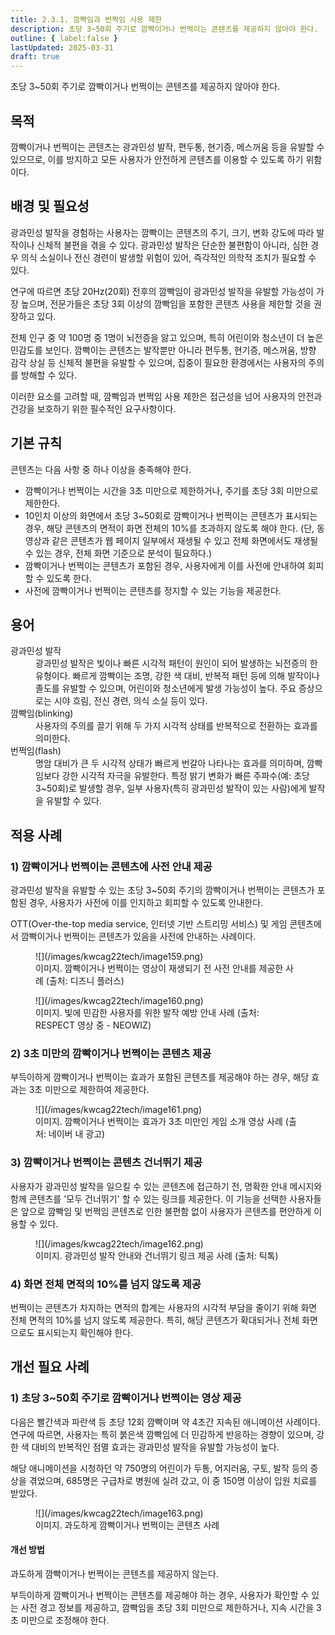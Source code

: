 ```yaml
---
title: 2.3.1. 깜빡임과 번쩍임 사용 제한
description: 초당 3~50회 주기로 깜빡이거나 번쩍이는 콘텐츠를 제공하지 않아야 한다.
outline: { label:false }
lastUpdated: 2025-03-31
draft: true
---
```


<Aside title="검사 항목">
초당 3~50회 주기로 깜빡이거나 번쩍이는 콘텐츠를 제공하지 않아야 한다.
</Aside>

## 목적
깜빡이거나 번쩍이는 콘텐츠는 광과민성 발작, 편두통, 현기증, 메스꺼움 등을 유발할 수 있으므로, 이를 방지하고 모든 사용자가 안전하게 콘텐츠를 이용할 수 있도록 하기 위함이다.

##	배경 및 필요성
광과민성 발작을 경험하는 사용자는 깜빡이는 콘텐츠의 주기, 크기, 변화 강도에 따라 발작이나 신체적 불편을 겪을 수 있다. 광과민성 발작은 단순한 불편함이 아니라, 심한 경우 의식 소실이나 전신 경련이 발생할 위험이 있어, 즉각적인 의학적 조치가 필요할 수 있다.

연구에 따르면 초당 20Hz(20회) 전후의 깜빡임이 광과민성 발작을 유발할 가능성이 가장 높으며, 전문가들은 초당 3회 이상의 깜빡임을 포함한 콘텐츠 사용을 제한할 것을 권장하고 있다.

전체 인구 중 약 100명 중 1명이 뇌전증을 앓고 있으며, 특히 어린이와 청소년이 더 높은 민감도를 보인다. 깜빡이는 콘텐츠는 발작뿐만 아니라 편두통, 현기증, 메스꺼움, 방향 감각 상실 등 신체적 불편을 유발할 수 있으며, 집중이 필요한 환경에서는 사용자의 주의를 방해할 수 있다.

이러한 요소를 고려할 때, 깜빡임과 번쩍임 사용 제한은 접근성을 넘어 사용자의 안전과 건강을 보호하기 위한 필수적인 요구사항이다.

##	기본 규칙
콘텐츠는 다음 사항 중 하나 이상을 충족해야 한다.
- 깜빡이거나 번쩍이는 시간을 3초 미만으로 제한하거나, 주기를 초당 3회 미만으로 제한한다.
- 10인치 이상의 화면에서 초당 3~50회로 깜빡이거나 번쩍이는 콘텐츠가 표시되는 경우, 해당 콘텐츠의 면적이 화면 전체의 10%를 초과하지 않도록 해야 한다. (단, 동영상과 같은 콘텐츠가 웹 페이지 일부에서 재생될 수 있고 전체 화면에서도 재생될 수 있는 경우, 전체 화면 기준으로 분석이 필요하다.)
- 깜빡이거나 번쩍이는 콘텐츠가 포함된 경우, 사용자에게 이를 사전에 안내하여 회피할 수 있도록 한다.
- 사전에 깜빡이거나 번쩍이는 콘텐츠를 정지할 수 있는 기능을 제공한다.

## 용어
<dl>
	<dt>광과민성 발작</dt>
	<dd>광과민성 발작은 빛이나 빠른 시각적 패턴이 원인이 되어 발생하는 뇌전증의 한 유형이다. 빠르게 깜빡이는 조명, 강한 색 대비, 반복적 패턴 등에 의해 발작이나 졸도를 유발할 수 있으며, 어린이와 청소년에게 발생 가능성이 높다. 주요 증상으로는 시야 흐림, 전신 경련, 의식 소실 등이 있다.</dd>
	<dt>깜빡임(<span lang="en">blinking</span>)</dt>
	<dd>사용자의 주의를 끌기 위해 두 가지 시각적 상태를 반복적으로 전환하는 효과를 의미한다.</dd>
	<dt>번쩍임(<span lang="en">flash</span>)</dt>
	<dd>명암 대비가 큰 두 시각적 상태가 빠르게 번갈아 나타나는 효과를 의미하며, 깜빡임보다 강한 시각적 자극을 유발한다. 특정 밝기 변화가 빠른 주파수(예: 초당 3~50회)로 발생할 경우, 일부 사용자(특히 광과민성 발작이 있는 사람)에게 발작을 유발할 수 있다.</dd>
</dl>

## 적용 사례
### 1)	깜빡이거나 번쩍이는 콘텐츠에 사전 안내 제공
광과민성 발작을 유발할 수 있는 초당 3~50회 주기의 깜빡이거나 번쩍이는 콘텐츠가 포함된 경우, 사용자가 사전에 이를 인지하고 회피할 수 있도록 안내한다.

OTT(<span lang="en">Over-the-top media service</span>, 인터넷 기반 스트리밍 서비스) 및 게임 콘텐츠에서 깜빡이거나 번쩍이는 콘텐츠가 있음을 사전에 안내하는 사례이다.

<figure>
	![](/images/kwcag22tech/image159.png)
	<figcaption>이미지. 깜빡이거나 번쩍이는 영상이 재생되기 전 사전 안내를 제공한 사례 (출처: 디즈니 플러스)</figcaption>
</figure>

<figure>
	![](/images/kwcag22tech/image160.png)
	<figcaption>이미지. 빛에 민감한 사용자를 위한 발작 예방 안내 사례 (출처: RESPECT 영상 중 - NEOWIZ)</figcaption>
</figure>

### 2)	3초 미만의 깜빡이거나 번쩍이는 콘텐츠 제공
부득이하게 깜빡이거나 번쩍이는 효과가 포함된 콘텐츠를 제공해야 하는 경우, 해당 효과는 3초 미만으로 제한하여 제공한다.

<figure>
	![](/images/kwcag22tech/image161.png)
	<figcaption>이미지. 깜빡이거나 번쩍이는 효과가 3초 미만인 게임 소개 영상 사례 (출처: 네이버 내 광고)</figcaption>
</figure>

### 3)	깜빡이거나 번쩍이는 콘텐츠 건너뛰기 제공
사용자가 광과민성 발작을 일으킬 수 있는 콘텐츠에 접근하기 전, 명확한 안내 메시지와 함께 콘텐츠를 '모두 건너뛰기' 할 수 있는 링크를 제공한다. 이 기능을 선택한 사용자들은 앞으로 깜빡임 및 번쩍임 콘텐츠로 인한 불편함 없이 사용자가 콘텐츠를 편안하게 이용할 수 있다.

<figure>
	![](/images/kwcag22tech/image162.png)
	<figcaption>이미지. 광과민성 발작 안내와 건너뛰기 링크 제공 사례 (출처: 틱톡)</figcaption>
</figure>

### 4)	화면 전체 면적의 10%를 넘지 않도록 제공
번쩍이는 콘텐츠가 차지하는 면적의 합계는 사용자의 시각적 부담을 줄이기 위해 화면 전체 면적의 10%를 넘지 않도록 제공한다. 특히, 해당 콘텐츠가 확대되거나 전체 화면으로도 표시되는지 확인해야 한다.

## 개선 필요 사례
### 1)	초당 3~50회 주기로 깜빡이거나 번쩍이는 영상 제공
다음은 빨간색과 파란색 등 초당 12회 깜빡이며 약 4초간 지속된 애니메이션 사례이다. 연구에 따르면, 사용자는 특히 붉은색 깜빡임에 더 민감하게 반응하는 경향이 있으며, 강한 색 대비의 반복적인 점멸 효과는 광과민성 발작을 유발할 가능성이 높다.

해당 애니메이션을 시청하던 약 750명의 어린이가 두통, 어지러움, 구토, 발작 등의 증상을 겪었으며, 685명은 구급차로 병원에 실려 갔고, 이 중 150명 이상이 입원 치료를 받았다.

<figure>
	![](/images/kwcag22tech/image163.png)
	<figcaption>이미지. 과도하게 깜빡이거나 번쩍이는 콘텐츠 사례</figcaption>
</figure>

#### 개선 방법
과도하게 깜빡이거나 번쩍이는 콘텐츠를 제공하지 않는다.

부득이하게 깜빡이거나 번쩍이는 콘텐츠를 제공해야 하는 경우, 사용자가 확인할 수 있는 사전 경고 정보를 제공하고, 깜빡임을 초당 3회 미만으로 제한하거나, 지속 시간을 3초 미만으로 조정해야 한다.
